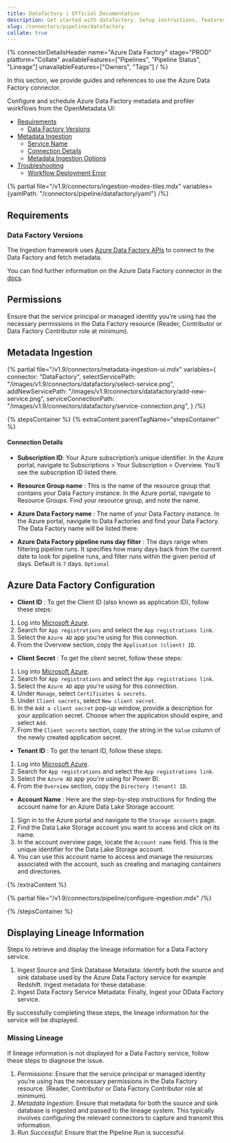 ```yaml
---
title: Datafactory | Official Documentation
description: Get started with datafactory. Setup instructions, features, and configuration details inside.
slug: /connectors/pipeline/datafactory
collate: true
---
```




{% connectorDetailsHeader
name="Azure Data Factory"
stage="PROD"
platform="Collate"
availableFeatures=["Pipelines", "Pipeline Status", "Lineage"]
unavailableFeatures=["Owners", "Tags"]
/ %}


In this section, we provide guides and references to use the Azure Data Factory connector.

Configure and schedule Azure Data Factory metadata and profiler workflows from the OpenMetadata UI:

- [Requirements](#requirements)
    - [Data Factory Versions](#data-factory-versions)
- [Metadata Ingestion](#metadata-ingestion)
    - [Service Name](#service-name)
    - [Connection Details](#connection-details)
    - [Metadata Ingestion Options](#metadata-ingestion-options)
- [Troubleshooting](/connectors/pipeline/datafactory/troubleshooting)
    - [Workflow Deployment Error](#workflow-deployment-error)

{% partial file="/v1.9/connectors/ingestion-modes-tiles.mdx" variables={yamlPath: "/connectors/pipeline/datafactory/yaml"} /%}

## Requirements

### Data Factory Versions

The Ingestion framework uses [Azure Data Factory APIs](https://learn.microsoft.com/en-us/rest/api/datafactory/v2) to connect to the Data Factory and fetch metadata.

You can find further information on the Azure Data Factory connector in the [docs](/connectors/pipeline/datafactory).

## Permissions

Ensure that the service principal or managed identity you’re using has the necessary permissions in the Data Factory resource (Reader, Contributor or Data Factory Contributor role at minimum).


## Metadata Ingestion

{% partial 
    file="/v1.9/connectors/metadata-ingestion-ui.mdx" 
    variables={
        connector: "DataFactory", 
        selectServicePath: "/images/v1.9/connectors/datafactory/select-service.png",
        addNewServicePath: "/images/v1.9/connectors/datafactory/add-new-service.png",
        serviceConnectionPath: "/images/v1.9/connectors/datafactory/service-connection.png",
    } 
/%}

{% stepsContainer %}
{% extraContent parentTagName="stepsContainer" %}

#### Connection Details

- **Subscription ID**: Your Azure subscription’s unique identifier. In the Azure portal, navigate to Subscriptions > Your Subscription > Overview. You’ll see the subscription ID listed there.

- **Resource Group name** : This is the name of the resource group that contains your Data Factory instance. In the Azure portal, navigate to Resource Groups. Find your resource group, and note the name.

- **Azure Data Factory name** : The name of your Data Factory instance. In the Azure portal, navigate to Data Factories and find your Data Factory. The Data Factory name will be listed there.

- **Azure Data Factory pipeline runs day filter** : The days range when filtering pipeline runs. It specifies how many days back from the current date to look for pipeline runs, and filter runs within the given period of days. Default is `7` days. `Optional`


## Azure Data Factory Configuration

- **Client ID** : To get the Client ID (also known as application ID), follow these steps:

1. Log into [Microsoft Azure](https://ms.portal.azure.com/#allservices).
2. Search for `App registrations` and select the `App registrations link`.
3. Select the `Azure AD` app you're using for this connection.
4. From the Overview section, copy the `Application (client) ID`.


- **Client Secret** : To get the client secret, follow these steps:

1. Log into [Microsoft Azure](https://ms.portal.azure.com/#allservices).
2. Search for `App registrations` and select the `App registrations link`.
3. Select the `Azure AD` app you're using for this connection.
4. Under `Manage`, select `Certificates & secrets`.
5. Under `Client secrets`, select `New client secret`.
6. In the `Add a client secret` pop-up window, provide a description for your application secret. Choose when the application should expire, and select `Add`.
7. From the `Client secrets` section, copy the string in the `Value` column of the newly created application secret.


- **Tenant ID** : To get the tenant ID, follow these steps:

1. Log into [Microsoft Azure](https://ms.portal.azure.com/#allservices).
2. Search for `App registrations` and select the `App registrations link`.
3. Select the `Azure AD` app you're using for Power BI.
4. From the `Overview` section, copy the `Directory (tenant) ID`.

- **Account Name** : Here are the step-by-step instructions for finding the account name for an Azure Data Lake Storage account:

1. Sign in to the Azure portal and navigate to the `Storage accounts` page.
2. Find the Data Lake Storage account you want to access and click on its name.
3. In the account overview page, locate the `Account name` field. This is the unique identifier for the Data Lake Storage account.
4. You can use this account name to access and manage the resources associated with the account, such as creating and managing containers and directories.



{% /extraContent %}

<TestConnection />

{% partial file="/v1.9/connectors/pipeline/configure-ingestion.mdx" /%}

<IngestionScheduleAndDeploy />

{% /stepsContainer %}

## Displaying Lineage Information
Steps to retrieve and display the lineage information for a Data Factory service.
1. Ingest Source and Sink Database Metadata: Identify both the source and sink database used by the Azure Data Factory service for example Redshift. Ingest metadata for these database.
2. Ingest Data Factory Service Metadata: Finally, Ingest your DData Factory service.

By successfully completing these steps, the lineage information for the service will be displayed.

### Missing Lineage
If lineage information is not displayed for a Data Factory service, follow these steps to diagnose the issue.
1. *Permissions*: Ensure that the service principal or managed identity you’re using has the necessary permissions in the Data Factory resource. (Reader, Contributor or Data Factory Contributor role at minimum).
2. *Metadata Ingestion*: Ensure that metadata for both the source and sink database is ingested and passed to the lineage system. This typically involves configuring the relevant connectors to capture and transmit this information.
3. *Run Successful*: Ensure that the Pipeline Run is successful.
